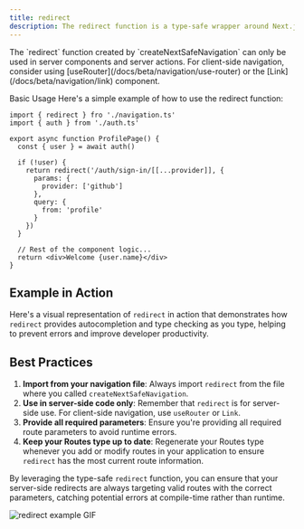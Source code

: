 ```yaml
---
title: redirect
description: The redirect function is a type-safe wrapper around Next.js's native redirect function. It provides the same functionality but with added type checking and autocompletion for your routes.
---
```


<Note type='warning' title='Environment'>
  The `redirect` function created by `createNextSafeNavigation` can only be used
  in server components and server actions. For client-side navigation, consider
  using [useRouter](/docs/beta/navigation/use-router) or the
  [Link](/docs/beta/navigation/link) component.
</Note>

Basic Usage
Here's a simple example of how to use the redirect function:

```tsx
import { redirect } fro './navigation.ts'
import { auth } from './auth.ts'

export async function ProfilePage() {
  const { user } = await auth()

  if (!user) {
    return redirect('/auth/sign-in/[[...provider]], {
      params: {
        provider: ['github']
      },
      query: {
        from: 'profile'
      }
    })
  }

  // Rest of the component logic...
  return <div>Welcome {user.name}</div>
}
```

## Example in Action

Here's a visual representation of `redirect` in action that demonstrates how `redirect` provides autocompletion and type checking as you type, helping to prevent errors and improve developer productivity.

## Best Practices

1. **Import from your navigation file**: Always import `redirect` from the file where you called `createNextSafeNavigation`.
2. **Use in server-side code only**: Remember that `redirect` is for server-side use. For client-side navigation, use `useRouter` or `Link`.
3. **Provide all required parameters**: Ensure you're providing all required route parameters to avoid runtime errors.
4. **Keep your Routes type up to date**: Regenerate your Routes type whenever you add or modify routes in your application to ensure `redirect` has the most current route information.

By leveraging the type-safe `redirect` function, you can ensure that your server-side redirects are always targeting valid routes with the correct parameters, catching potential errors at compile-time rather than runtime.

![redirect example GIF](/redirect-example.gif)

